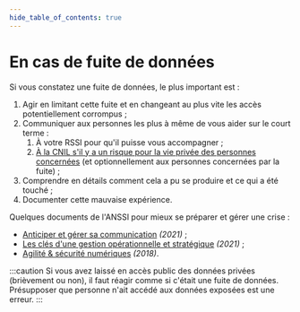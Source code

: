 ```yaml
---
hide_table_of_contents: true
---
```


# En cas de fuite de données

Si vous constatez une fuite de données, le plus important est :

1.  Agir en limitant cette fuite et en changeant au plus vite les accès potentiellement corrompus ;
2.  Communiquer aux personnes les plus à même de vous aider sur le court terme :
    1.  À votre RSSI pour qu'il puisse vous accompagner ;
    2.  [À la CNIL s'il y a un risque pour la vie privée des personnes concernées](https://www.cnil.fr/fr/notifier-une-violation-de-donnees-personnelles) (et optionnellement aux personnes concernées par la fuite) ;
3.  Comprendre en détails comment cela a pu se produire et ce qui a été touché ;
4.  Documenter cette mauvaise expérience.

Quelques documents de l'ANSSI pour mieux se préparer et gérer une crise :

- [Anticiper et gérer sa communication](https://www.ssi.gouv.fr/uploads/2021/12/anssi-guide-communication_crise_cyber.pdf) _(2021)_ ;
- [Les clés d'une gestion opérationnelle et stratégique](https://www.ssi.gouv.fr/uploads/2021/12/anssi-guide-gestion_crise_cyber.pdf) _(2021)_ ;
- [Agilité & sécurité numériques](https://www.ssi.gouv.fr/uploads/2018/11/guide-securite-numerique-agile-anssi-pa-v1.pdf) _(2018)_.

:::caution
Si vous avez laissé en accès public des données privées (brièvement ou non), il faut réagir comme si c'était une fuite de données. Présupposer que personne n'ait accédé aux données exposées est une erreur.
:::
